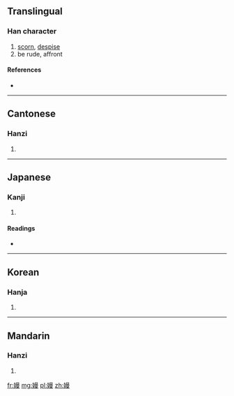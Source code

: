 ==Translingual==

===Han character===
{{Han char|rn=38|rad=女|as=11|sn=14|four=4644<sub>7</sub>|canj=女日田水 (VAWE)|ids=⿰[[女]][[曼]]}}

# [[scorn]], [[despise]]
# be rude, affront

====References====
* {{Han ref|kx=0269.260|dkj=06644|dj=0537.170|hdz=21077.040|uh=5ADA|ud=23258|bh=E170|bd=57712}}

----

==Cantonese==

===Hanzi===
{{yue-hanzi|jyut=|y=maan6}}

# {{defn|lang=yue|sort=女11}}

----

==Japanese==

===Kanji===
{{ja-kanji|grade=|rs=女11}}

# {{defn|lang=ja|sort=女11}}

====Readings====
* {{ja-readings|on=[[ばん]] (ban), [[まん]] (man), [[べん]] (ben), [[めん]] (men), [[えん]] (en)|kun=[[あなどる]] (anadoru), [[けがす]] (kegasu), [[おこたる]] (okotaru), [[おごる]] (ogoru)}}

----

==Korean==

===Hanja===
{{ko-hanja|hangeul=만|rv=man|mr=man}}

# {{defn|lang=ko|sort=女11}}

----

==Mandarin==

===Hanzi===
{{cmn-hanzi|pin=[[màn]] ([[man4]])|wg=man<sup>4</sup>}}

# {{defn|lang=cmn|sort=女11}}

[[fr:嫚]]
[[mg:嫚]]
[[pl:嫚]]
[[zh:嫚]]